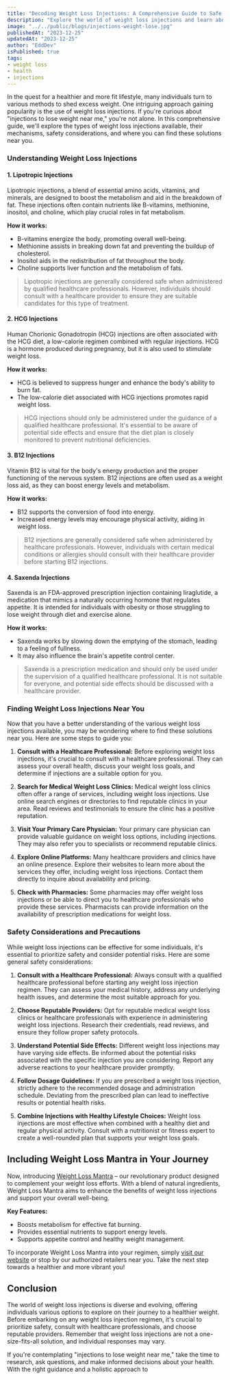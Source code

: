 ```yaml
---
title: "Decoding Weight Loss Injections: A Comprehensive Guide to Safe and Effective Solutions Near You"
description: "Explore the world of weight loss injections and learn about their types, mechanisms, safety considerations, and where to find these solutions near you. Make informed decisions on your journey to a healthier and more vibrant lifestyle."
image: "../../public/blogs/injections-weight-lose.jpg"
publishedAt: "2023-12-25"
updatedAt: "2023-12-25"
author: "EddDev"
isPublished: true
tags:
- weight loss
- health
- injections
---
```




In the quest for a healthier and more fit lifestyle, many individuals turn to various methods to shed excess weight. One intriguing approach gaining popularity is the use of weight loss injections. If you're curious about "injections to lose weight near me," you're not alone. In this comprehensive guide, we'll explore the types of weight loss injections available, their mechanisms, safety considerations, and where you can find these solutions near you.

### Understanding Weight Loss Injections

#### 1. Lipotropic Injections

Lipotropic injections, a blend of essential amino acids, vitamins, and minerals, are designed to boost the metabolism and aid in the breakdown of fat. These injections often contain nutrients like B-vitamins, methionine, inositol, and choline, which play crucial roles in fat metabolism.

**How it works:**
- B-vitamins energize the body, promoting overall well-being.
- Methionine assists in breaking down fat and preventing the buildup of cholesterol.
- Inositol aids in the redistribution of fat throughout the body.
- Choline supports liver function and the metabolism of fats.

> Lipotropic injections are generally considered safe when administered by qualified healthcare professionals. However, individuals should consult with a healthcare provider to ensure they are suitable candidates for this type of treatment.

#### 2. HCG Injections

Human Chorionic Gonadotropin (HCG) injections are often associated with the HCG diet, a low-calorie regimen combined with regular injections. HCG is a hormone produced during pregnancy, but it is also used to stimulate weight loss.

**How it works:**
- HCG is believed to suppress hunger and enhance the body's ability to burn fat.
- The low-calorie diet associated with HCG injections promotes rapid weight loss.

> HCG injections should only be administered under the guidance of a qualified healthcare professional. It's essential to be aware of potential side effects and ensure that the diet plan is closely monitored to prevent nutritional deficiencies.

#### 3. B12 Injections

Vitamin B12 is vital for the body's energy production and the proper functioning of the nervous system. B12 injections are often used as a weight loss aid, as they can boost energy levels and metabolism.

**How it works:**
- B12 supports the conversion of food into energy.
- Increased energy levels may encourage physical activity, aiding in weight loss.

> B12 injections are generally considered safe when administered by healthcare professionals. However, individuals with certain medical conditions or allergies should consult with their healthcare provider before starting B12 injections.

#### 4. Saxenda Injections

Saxenda is an FDA-approved prescription injection containing liraglutide, a medication that mimics a naturally occurring hormone that regulates appetite. It is intended for individuals with obesity or those struggling to lose weight through diet and exercise alone.

**How it works:**
- Saxenda works by slowing down the emptying of the stomach, leading to a feeling of fullness.
- It may also influence the brain's appetite control center.

> Saxenda is a prescription medication and should only be used under the supervision of a qualified healthcare professional. It is not suitable for everyone, and potential side effects should be discussed with a healthcare provider.

### Finding Weight Loss Injections Near You

Now that you have a better understanding of the various weight loss injections available, you may be wondering where to find these solutions near you. Here are some steps to guide you:

1. **Consult with a Healthcare Professional:**
   Before exploring weight loss injections, it's crucial to consult with a healthcare professional. They can assess your overall health, discuss your weight loss goals, and determine if injections are a suitable option for you.

2. **Search for Medical Weight Loss Clinics:**
   Medical weight loss clinics often offer a range of services, including weight loss injections. Use online search engines or directories to find reputable clinics in your area. Read reviews and testimonials to ensure the clinic has a positive reputation.

3. **Visit Your Primary Care Physician:**
   Your primary care physician can provide valuable guidance on weight loss options, including injections. They may also refer you to specialists or recommend reputable clinics.

4. **Explore Online Platforms:**
   Many healthcare providers and clinics have an online presence. Explore their websites to learn more about the services they offer, including weight loss injections. Contact them directly to inquire about availability and pricing.

5. **Check with Pharmacies:**
   Some pharmacies may offer weight loss injections or be able to direct you to healthcare professionals who provide these services. Pharmacists can provide information on the availability of prescription medications for weight loss.

### Safety Considerations and Precautions

While weight loss injections can be effective for some individuals, it's essential to prioritize safety and consider potential risks. Here are some general safety considerations:

1. **Consult with a Healthcare Professional:**
   Always consult with a qualified healthcare professional before starting any weight loss injection regimen. They can assess your medical history, address any underlying health issues, and determine the most suitable approach for you.

2. **Choose Reputable Providers:**
   Opt for reputable medical weight loss clinics or healthcare professionals with experience in administering weight loss injections. Research their credentials, read reviews, and ensure they follow proper safety protocols.

3. **Understand Potential Side Effects:**
   Different weight loss injections may have varying side effects. Be informed about the potential risks associated with the specific injection you are considering. Report any adverse reactions to your healthcare provider promptly.

4. **Follow Dosage Guidelines:**
   If you are prescribed a weight loss injection, strictly adhere to the recommended dosage and administration schedule. Deviating from the prescribed plan can lead to ineffective results or potential health risks.

5. **Combine Injections with Healthy Lifestyle Choices:**
   Weight loss injections are most effective when combined with a healthy diet and regular physical activity. Consult with a nutritionist or fitness expert to create a well-rounded plan that supports your weight loss goals.

## Including Weight Loss Mantra in Your Journey

Now, introducing [Weight Loss Mantra](https://jvz6.com/c/3029667/292639/) – our revolutionary product designed to complement your weight loss efforts. With a blend of natural ingredients, Weight Loss Mantra aims to enhance the benefits of weight loss injections and support your overall well-being.

**Key Features:**
- Boosts metabolism for effective fat burning.
- Provides essential nutrients to support energy levels.
- Supports appetite control and healthy weight management.

To incorporate Weight Loss Mantra into your regimen, simply [visit our website](https://jvz6.com/c/3029667/292639/) or stop by our authorized retailers near you. Take the next step towards a healthier and more vibrant you!

## Conclusion

The world of weight loss injections is diverse and evolving, offering individuals various options to explore on their journey to a healthier weight. Before embarking on any weight loss injection regimen, it's crucial to prioritize safety, consult with healthcare professionals, and choose reputable providers. Remember that weight loss injections are not a one-size-fits-all solution, and individual responses may vary.

If you're contemplating "injections to lose weight near me," take the time to research, ask questions, and make informed decisions about your health. With the right guidance and a holistic approach to

